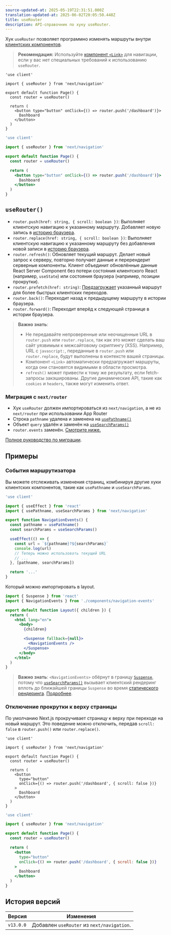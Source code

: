 ```yaml
---
source-updated-at: 2025-05-19T22:31:51.000Z
translation-updated-at: 2025-06-02T20:05:50.448Z
title: useRouter
description: API-справочник по хуку useRouter.
---
```


Хук `useRouter` позволяет программно изменять маршруты внутри [клиентских компонентов](/docs/app/getting-started/server-and-client-components).

> **Рекомендация:** Используйте [компонент `<Link>`](/docs/app/building-your-application/routing/linking-and-navigating#link-component) для навигации, если у вас нет специальных требований к использованию `useRouter`.

```tsx filename="app/example-client-component.tsx" switcher
'use client'

import { useRouter } from 'next/navigation'

export default function Page() {
  const router = useRouter()

  return (
    <button type="button" onClick={() => router.push('/dashboard')}>
      Dashboard
    </button>
  )
}
```

```jsx filename="app/example-client-component.js" switcher
'use client'

import { useRouter } from 'next/navigation'

export default function Page() {
  const router = useRouter()

  return (
    <button type="button" onClick={() => router.push('/dashboard')}>
      Dashboard
    </button>
  )
}
```

## `useRouter()`

- `router.push(href: string, { scroll: boolean })`: Выполняет клиентскую навигацию к указанному маршруту. Добавляет новую запись в [историю браузера](https://developer.mozilla.org/docs/Web/API/History_API).
- `router.replace(href: string, { scroll: boolean })`: Выполняет клиентскую навигацию к указанному маршруту без добавления новой записи в [историю браузера](https://developer.mozilla.org/docs/Web/API/History_API).
- `router.refresh()`: Обновляет текущий маршрут. Делает новый запрос к серверу, повторно получает данные и перерендерит серверные компоненты. Клиент объединит обновлённые данные React Server Component без потери состояния клиентского React (например, `useState`) или состояния браузера (например, позиции прокрутки).
- `router.prefetch(href: string)`: [Предзагружает](/docs/app/building-your-application/routing/linking-and-navigating#2-prefetching) указанный маршрут для более быстрых клиентских переходов.
- `router.back()`: Переходит назад к предыдущему маршруту в истории браузера.
- `router.forward()`: Переходит вперёд к следующей странице в истории браузера.

> **Важно знать**:
>
> - Не передавайте непроверенные или неочищенные URL в `router.push` или `router.replace`, так как это может сделать ваш сайт уязвимым к межсайтовому скриптингу (XSS). Например, URL с `javascript:`, переданные в `router.push` или `router.replace`, будут выполнены в контексте вашей страницы.
> - Компонент `<Link>` автоматически предзагружает маршруты, когда они становятся видимыми в области просмотра.
> - `refresh()` может привести к тому же результату, если fetch-запросы закэшированы. Другие динамические API, такие как `cookies` и `headers`, также могут изменить ответ.

### Миграция с `next/router`

- Хук `useRouter` должен импортироваться из `next/navigation`, а не из `next/router` при использовании App Router
- Строка `pathname` удалена и заменена на [`usePathname()`](/docs/app/api-reference/functions/use-pathname)
- Объект `query` удалён и заменён на [`useSearchParams()`](/docs/app/api-reference/functions/use-search-params)
- `router.events` заменён. [Смотрите ниже.](#router-events)

[Полное руководство по миграции](/docs/app/guides/migrating/app-router-migration).

## Примеры

### События маршрутизатора

Вы можете отслеживать изменения страниц, комбинируя другие хуки клиентских компонентов, такие как `usePathname` и `useSearchParams`.

```jsx filename="app/components/navigation-events.js"
'use client'

import { useEffect } from 'react'
import { usePathname, useSearchParams } from 'next/navigation'

export function NavigationEvents() {
  const pathname = usePathname()
  const searchParams = useSearchParams()

  useEffect(() => {
    const url = `${pathname}?${searchParams}`
    console.log(url)
    // Теперь можно использовать текущий URL
    // ...
  }, [pathname, searchParams])

  return '...'
}
```

Который можно импортировать в layout.

```jsx filename="app/layout.js" highlight={2,10-12}
import { Suspense } from 'react'
import { NavigationEvents } from './components/navigation-events'

export default function Layout({ children }) {
  return (
    <html lang="en">
      <body>
        {children}

        <Suspense fallback={null}>
          <NavigationEvents />
        </Suspense>
      </body>
    </html>
  )
}
```

> **Важно знать**: `<NavigationEvents>` обёрнут в границу [`Suspense`](/docs/app/building-your-application/routing/loading-ui-and-streaming#example), потому что [`useSearchParams()`](/docs/app/api-reference/functions/use-search-params) вызывает клиентский рендеринг вплоть до ближайшей границы `Suspense` во время [статического рендеринга](/docs/app/getting-started/partial-prerendering#static-rendering). [Подробнее](/docs/app/api-reference/functions/use-search-params#behavior).

### Отключение прокрутки к верху страницы

По умолчанию Next.js прокручивает страницу к верху при переходе на новый маршрут. Это поведение можно отключить, передав `scroll: false` в `router.push()` или `router.replace()`.

```tsx filename="app/example-client-component.tsx" switcher
'use client'

import { useRouter } from 'next/navigation'

export default function Page() {
  const router = useRouter()

  return (
    <button
      type="button"
      onClick={() => router.push('/dashboard', { scroll: false })}
    >
      Dashboard
    </button>
  )
}
```

```jsx filename="app/example-client-component.jsx" switcher
'use client'

import { useRouter } from 'next/navigation'

export default function Page() {
  const router = useRouter()

  return (
    <button
      type="button"
      onClick={() => router.push('/dashboard', { scroll: false })}
    >
      Dashboard
    </button>
  )
}
```

## История версий

| Версия    | Изменения                                      |
| --------- | ---------------------------------------------- |
| `v13.0.0` | Добавлен `useRouter` из `next/navigation`.     |